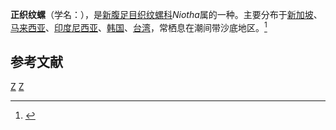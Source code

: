 {{Speciesbox
| taxon = Niotha livescens
| binomial_authority = (Philippi, 1849)
}}
'''正织纹螺'''（学名：''{{lang|la|Niotha livescens}}''），是[[新腹足目|新腹足目]][[织纹螺科|织纹螺科]]''Niotha''属的一种。主要分布于[[新加坡|新加坡]]、[[马来西亚|马来西亚]]、[[印度尼西亚|印度尼西亚]]、[[韩国|韩国]]、[[台湾|台湾]]，常栖息在潮间带沙底地区。<ref>{{cite web|url=http://shell.sinica.edu.tw/chinese/shellbase_detail.php?science_no=1038|title=国际贝库：正织纹螺|publisher=台湾贝类资料库|accessdate=2009-08-11|archive-date=2016-03-04|archive-url=https://web.archive.org/web/20160304104756/http://shell.sinica.edu.tw/chinese/shellbase_detail.php?science_no=1038|dead-url=no}}</ref>

== 参考文献 ==
{{reflist}}
{{Taxonbar|from=Q11123519}}

[[Category:织纹螺科|Z]]
[[Category:_1849年描述的动物|Z]]